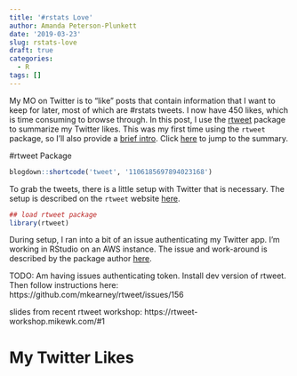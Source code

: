 ```yaml
---
title: '#rstats Love'
author: Amanda Peterson-Plunkett
date: '2019-03-23'
slug: rstats-love
draft: true
categories:
  - R
tags: []
---
```



My MO on Twitter is to "like" posts that contain information that I want to keep for later, most of which are #rstats tweets. I now have 450 likes, which is time consuming to browse through. In this post, I use the [rtweet](https://rtweet.info/index.html) package to summarize my Twitter likes. This was my first time using the `rtweet` package, so I'll also provide a [brief intro](). Click [here]() to jump to the summary.

#rtweet Package

```r
blogdown::shortcode('tweet', '1106185697894023168')
```

To grab the tweets, there is a little setup with Twitter that is necessary. The setup is described on the `rtweet` website [here](https://rtweet.info/index.html).

```r
## load rtweet package
library(rtweet)
```

During setup, I ran into a bit of an issue authenticating my Twitter app. I'm working in RStudio on an AWS instance. The issue and work-around is described by the package author [here](https://github.com/mkearney/rtweet/issues/156).

TODO: Am having issues authenticating token. Install dev version of rtweet. Then follow instructions here:
https://github.com/mkearney/rtweet/issues/156


slides from recent rtweet workshop:
https://rtweet-workshop.mikewk.com/#1


# My Twitter Likes